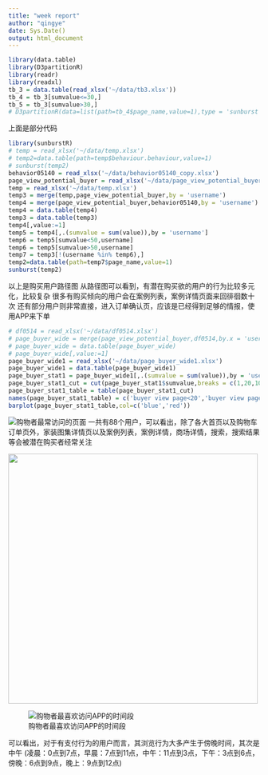 ```yaml
---
title: "week report"
author: "qingye"
date: Sys.Date()
output: html_document
---
```



```r
library(data.table)
library(D3partitionR)
library(readr)
library(readxl)
tb_3 = data.table(read_xlsx('~/data/tb3.xlsx'))
tb_4 = tb_3[sumvalue<=30,]
tb_5 = tb_3[sumvalue>30,]
# D3partitionR(data=list(path=tb_4$page_name,value=1),type = 'sunburst')
```
上面是部分代码


```r
library(sunburstR)
# temp = read_xlsx('~/data/temp.xlsx')
# temp2=data.table(path=temp$behaviour.behaviour,value=1)
# sunburst(temp2)
behavior05140 = read_xlsx('~/data/behavior05140_copy.xlsx')
page_view_potential_buyer = read_xlsx('~/data/page_view_potential_buyer.xlsx')
temp = read_xlsx('~/data/temp.xlsx')
temp3 = merge(temp,page_view_potential_buyer,by = 'username')
temp4 = merge(page_view_potential_buyer,behavior05140,by = 'username')
temp4 = data.table(temp4)
temp3 = data.table(temp3)
temp4[,value:=1]
temp5 = temp4[,.(sumvalue = sum(value)),by = 'username']
temp6 = temp5[sumvalue<50,username]
temp6 = temp5[sumvalue>50,username]
temp7 = temp3[!(username %in% temp6),]
temp2=data.table(path=temp7$page_name,value=1)
sunburst(temp2)
```
以上是购买用户路径图
从路径图可以看到，有潜在购买欲的用户的行为比较多元化，比较复杂
很多有购买倾向的用户会在案例列表，案例详情页面来回徘徊数十次
还有部分用户则非常直接，进入订单确认页，应该是已经得到足够的情报，使用APP来下单

```r
# df0514 = read_xlsx('~/data/df0514.xlsx')
# page_buyer_wide = merge(page_view_potential_buyer,df0514,by.x = 'username',by.y = 'i.u_mid')
# page_buyer_wide = data.table(page_buyer_wide)
# page_buyer_wide[,value:=1]
page_buyer_wide1 = read_xlsx('~/data/page_buyer_wide1.xlsx')
page_buyer_wide1 = data.table(page_buyer_wide1)
page_buyer_stat1 = page_buyer_wide1[,.(sumvalue = sum(value)),by = 'username']
page_buyer_stat1_cut = cut(page_buyer_stat1$sumvalue,breaks = c(1,20,10000))
page_buyer_stat1_table = table(page_buyer_stat1_cut)
names(page_buyer_stat1_table) = c('buyer view page<20','buyer view page>20')
barplot(page_buyer_stat1_table,col=c('blue','red'))
```



![购物者最常访问的页面](test8.png)
一共有88个用户，可以看出，除了各大首页以及购物车订单页外，家装图集详情页以及案例列表，案例详情，商场详情，搜索，搜索结果等会被潜在购买者经常关注

<img src="test8.png" width = "500" height = "500"/>

![购物者最喜欢访问APP的时间段](pie1.png)

可以看出，对于有支付行为的用户而言，其浏览行为大多产生于傍晚时间，其次是中午
(凌晨：0点到7点，早晨：7点到11点，中午：11点到3点，下午：3点到6点，傍晚：6点到9点，晚上：9点到12点)

